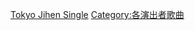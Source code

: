 {{DEFAULTSORT:Tokyo Jihen}}
[[Category:東京事變|Tokyo Jihen Single]]
[[Category:各演出者歌曲|Category:各演出者歌曲]]
